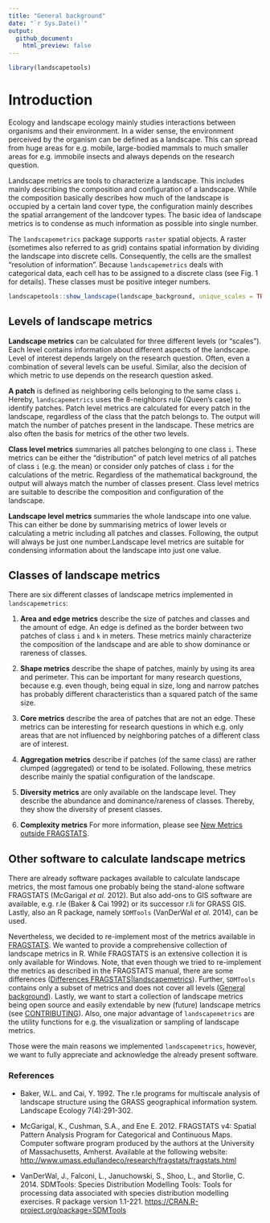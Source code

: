 ```yaml
---
title: "General background"
date: "`r Sys.Date()`"
output:
  github_document:
    html_preview: false
---
```


```r
library(landscapetools)
```

# Introduction

Ecology and landscape ecology mainly studies interactions between organisms and their environment. In a wider sense, the environment perceived by the organism can be defined as a landscape. This can spread from huge areas for e.g. mobile, large-bodied mammals to much smaller areas for e.g. immobile insects and always depends on the research question.

Landscape metrics are tools to characterize a landscape. This includes mainly describing the composition and configuration of a landscape. While the composition basically describes how much of the landscape is occupied by a certain land cover type, the configuration mainly describes the spatial arrangement of the landcover types. The basic idea of landscape metrics is to condense as much information as possible into single number.

The `landscapemetrics` package supports `raster` spatial objects.  A raster (sometimes also referred to as grid) contains spatial information by dividing the landscape into discrete cells. Consequently, the cells are the smallest "resolution of information". Because `landscapemetrics` deals with categorical data, each cell has to be assigned to a discrete class (see Fig. 1 for details). 
These classes must be positive integer numbers. 

```r

landscapetools::show_landscape(landscape_background, unique_scales = TRUE)
```

## Levels of landscape metrics

**Landscape metrics** can be calculated for three different levels (or "scales"). Each level contains information about different aspects of the landscape. Level of interest depends largely on the research question. Often, even a combination of several levels can be useful. Similar, also the decision of which metric to use depends on the research question asked.   

**A patch** is defined as neighboring cells belonging to the same class `i`. Hereby, `landscapemetrics` uses the 8-neighbors rule (Queen's case) to identify patches. Patch level metrics are calculated for every patch in the landscape, regardless of the class that the patch belongs to. The output will match the number of patches present in the landscape. These metrics are also often the basis for metrics of the other two levels.

**Class level metrics** summaries all patches belonging to one class `i`. These metrics can be either the "distribution" of patch level metrics of all patches of class `i` (e.g. the mean) or consider only patches of class `i` for the calculations of the metric. Regardless of the mathematical background, the output will always match the number of classes present. Class level metrics are suitable to describe the composition and configuration of the landscape.

**Landscape level metrics** summaries the whole landscape into one value. This can either be done by summarising metrics of lower levels or calculating a metric including all patches and classes. Following, the output will always be just one number.Landscape level metrics are suitable for condensing information about the landscape into just one value.

## Classes of landscape metrics

There are six different classes of landscape metrics implemented in `landscapemetrics`:

1. **Area and edge metrics** describe the size of patches and classes and the amount of edge. An edge is defined as the border between two patches of class `i` and `k` in meters. These metrics mainly characterize the composition of the landscape and are able to show dominance or rareness of classes.

2. **Shape metrics** describe the shape of patches, mainly by using its area and perimeter. This can be important for many research questions, because e.g. even though, being equal in size, long and narrow patches has probably different characteristics than a squared patch of the same size.

3. **Core metrics** describe the area of patches that are not an edge. These metrics can be interesting for research questions in which e.g. only areas that are not influenced by neighboring patches of a different class are of interest.

4. **Aggregation metrics** describe if patches (of the same class) are rather clumped (aggregated) or tend to be isolated. Following, these metrics describe mainly the spatial configuration of the landscape.

5. **Diversity metrics** are only available on the landscape level. They describe the abundance and dominance/rareness of classes. Thereby, they show the diversity of present classes.

6. **Complexity metrics**
For more information, please see [New Metrics outside FRAGSTATS](https://r-spatialecology.github.io/landscapemetrics/articles/articles/new_metrics.html).

## Other software to calculate landscape metrics

There are already software packages available to calculate landscape metrics, the most famous one probably being the stand-alone software FRAGSTATS (McGarigal *et al.* 2012). But also add-ons to GIS software are available, e.g. r.le (Baker & Cai 1992) or its successor r.li for GRASS GIS. Lastly, also an R package, namely `SDMTools` (VanDerWal *et al.* 2014), can be used.

Nevertheless, we decided to re-implement most of the metrics available in [FRAGSTATS](https://www.umass.edu/landeco/research/fragstats/documents/fragstats_documents.html). We wanted to provide a comprehensive collection of landscape metrics in R. While FRAGSTATS is an extensive collection it is only available for Windows. Note, that even though we tried to re-implement the metrics as described in the FRAGSTATS manual, there are some differences ([Differences FRAGSTATS|landscapemetrics](https://r-spatialecology.github.io/landscapemetrics/articles/articles/comparing_fragstats_landscapemetrics.html)). Further, `SDMTools` contains only a subset of metrics and does not cover all levels ([General background](https://r-spatialecology.github.io/landscapemetrics/articles/articles/general-background.html)). Lastly, we want to start a collection of landscape metrics being open source and easily extendable by new (future) landscape metrics (see [CONTRIBUTING](CONTRIBUTING.md)). Also, one major advantage of `landscapemetrics` are the utility functions for e.g. the visualization or sampling of landscape metrics.

Those were the main reasons we implemented `landscapemetrics`, however, we want to fully appreciate and acknowledge the already present software.

### References 

- Baker, W.L. and Cai, Y. 1992. The r.le programs for multiscale analysis of landscape structure using the GRASS geographical information system. Landscape Ecology 7(4):291-302.

- McGarigal, K., Cushman, S.A., and Ene E. 2012. FRAGSTATS v4: Spatial Pattern Analysis Program for Categorical and Continuous Maps. Computer software program produced by the authors at the University of Massachusetts, Amherst. Available at the following website: <http://www.umass.edu/landeco/research/fragstats/fragstats.html>

- VanDerWal, J., Falconi, L., Januchowski, S., Shoo, L., and Storlie, C. 2014. SDMTools: Species Distribution Modelling Tools: Tools for processing data associated with species distribution modelling exercises. R package version 1.1-221. <https://CRAN.R-project.org/package=SDMTools>

